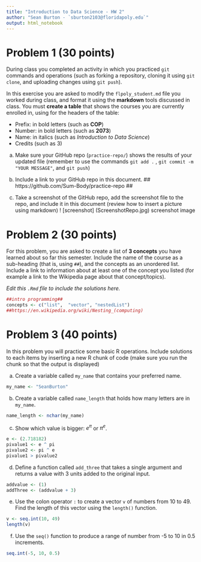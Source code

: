 ```yaml
---
title: "Introduction to Data Science - HW 2"
author: "Sean Burton - `sburton2103@floridapoly.edu`"
output: html_notebook
---
```




# Problem 1 (30 points)

During class you completed an activity in which you practiced `git` commands and operations (such as forking a repository, cloning it using `git clone`, and uploading changes using `git push`).

In this exercise you are asked to modify the `flpoly_student.md` file you worked during class, and format it using the **markdown** tools discussed in class. You must **create a table** that shows the courses you are currently enrolled in, using for the headers of the table: 

- Prefix: in bold letters (such as **COP**)
- Number: in bold letters (such as **2073**)
- Name: in italics (such as _Introduction to Data Science_)
- Credits (such as 3)

a. Make sure your GitHub repo (`practice-repo/`) shows the results of your updated file (remember to use the commands `git add .` , `git commit -m "YOUR MESSAGE"`, and `git push`) 

b. Include a link to your GitHub repo in this document.
##
https://github.com/Sum-Body/practice-repo
##
c. Take a screenshot of the GitHub repo, add the screenshot file to the repo, and include it in this document (review how to insert a picture using markdown)
! [screenshot] (ScreenshotRepo.jpg)
screenshot image


# Problem 2 (30 points)

For this problem, you are asked to create a list of **3 concepts** you have learned about so far this semester. Include the name of the course as a sub-heading (that is, using `##`), and the concepts as an unordered list. Include a link to information about at least one of the concept you listed (for example a link to the Wikipedia page about that concept/topics).



_Edit this `.Rmd` file to include the solutions here._

```r
##intro programming##
concepts <- c("list",  "vector", "nestedList")
##https://en.wikipedia.org/wiki/Nesting_(computing)

```




# Problem 3 (40 points)

In this problem you will practice some basic R operations. Include solutions to each items by inserting a new R chunk of code (make sure you run the chunk so that the output is displayed)


(a) Create a variable called `my_name` that contains your preferred name.
```r
my_name <- "SeanBurton"

```



(b) Create a variable called `name_length` that holds how many letters are in `my_name`.
```r
name_length <- nchar(my_name)
```



(c) Show which value is bigger: $e^\pi$ or $\pi^e$. 
```r
e <- (2.718182)
pivalue1 <- e ^ pi
pivalue2 <- pi ^ e
pivalue1 > pivalue2
```

(d) Define a function called `add_three` that takes a single argument and returns a value with 3 units added to the original input.
```r
addvalue <- (1)
addThree <- (addvalue + 3)
```


(e) Use the colon operator `:` to create a vector `v` of numbers from 10 to 49. Find the length of this vector using the `length()` function.
```r
v <- seq.int(10, 49)
length(v)
```

(f) Use the `seq()` function to produce a range of number from -5 to 10 in 0.5 increments.
```r
seq.int(-5, 10, 0.5)

```



